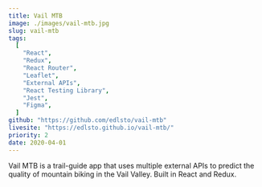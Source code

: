 ```yaml
---
title: Vail MTB
image: ./images/vail-mtb.jpg
slug: vail-mtb
tags:
  [
    "React",
    "Redux",
    "React Router",
    "Leaflet",
    "External APIs",
    "React Testing Library",
    "Jest",
    "Figma",
  ]
github: "https://github.com/edlsto/vail-mtb"
livesite: "https://edlsto.github.io/vail-mtb/"
priority: 2
date: 2020-04-01
---
```


Vail MTB is a trail-guide app that uses multiple external APIs to predict the quality of mountain biking in the Vail Valley. Built in React and Redux.

